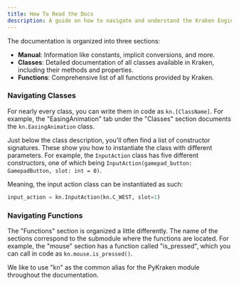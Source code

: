 ```yaml
---
title: How To Read the Docs
description: A guide on how to navigate and understand the Kraken Engine documentation.
---
```


The documentation is organized into three sections:
* **Manual**: Information like constants, implicit conversions, and more.
* **Classes**: Detailed documentation of all classes available in Kraken, including their methods and properties.
* **Functions**: Comprehensive list of all functions provided by Kraken.

### Navigating Classes
For nearly every class, you can write them in code as `kn.[ClassName]`.
For example, the "EasingAnimation" tab under the "Classes" section documents the `kn.EasingAnimation` class.

Just below the class description, you'll often find a list of constructor signatures.
These show you how to instantiate the class with different parameters.
For example, the `InputAction` class has five different constructors, one of which being `InputAction(gamepad_button: GamepadButton, slot: int = 0)`.

Meaning, the input action class can be instantiated as such:
```py
input_action = kn.InputAction(kn.C_WEST, slot=1)
```

### Navigating Functions
The "Functions" section is organized a little differently.
The name of the sections correspond to the submodule where the functions are located.
For example, the "mouse" section has a function called "is_pressed", which you can call in code as `kn.mouse.is_pressed()`.

<Note>
We like to use "kn" as the common alias for the PyKraken module throughout the documentation.
</Note>